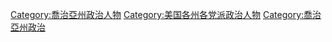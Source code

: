 [[Category:喬治亞州政治人物|Category:喬治亞州政治人物]]
[[Category:美国各州各党派政治人物|Category:美国各州各党派政治人物]]
[[Category:喬治亞州政治|Category:喬治亞州政治]]